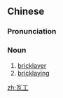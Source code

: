 ==Chinese==
{{zh-forms}}

===Pronunciation===
{{zh-pron
|m=wǎgōng
|cat=n
}}

===Noun===
{{zh-noun}}

# [[bricklayer]]
# [[bricklaying]]

[[zh:瓦工]]